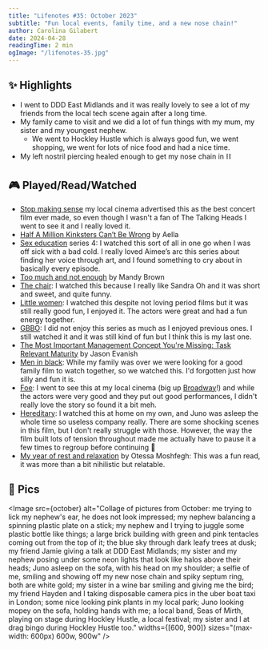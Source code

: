```yaml
---
title: "Lifenotes #35: October 2023"
subtitle: "Fun local events, family time, and a new nose chain!"
author: Carolina Gilabert
date: 2024-04-28
readingTime: 2 min
ogImage: "/lifenotes-35.jpg"
---
```



## ✨ Highlights

- I went to DDD East Midlands and it was really lovely to see a lot of my friends from the local tech scene again after a long time.
- My family came to visit and we did a lot of fun things with my mum, my sister and my youngest nephew.
	- We went to Hockley Hustle which is always good fun, we went shopping, we went for lots of nice food and had a nice time.
- My left nostril piercing healed enough to get my nose chain in ⛓️

## 🎮 Played/Read/Watched

- [Stop making sense](https://imdb.com/title/tt0088178) my local cinema advertised this as the best concert film ever made, so even though I wasn't a fan of The Talking Heads I went to see it and I really loved it.
- [Half A Million Kinksters Can’t Be Wrong](https://asteriskmag.com/issues/04/half-a-million-kinksters-can-t-be-wrong) by Aella
- [Sex education](https://imdb.com/title/tt7767422) series 4: I watched this sort of all in one go when I was off sick with a bad cold. I really loved Aimee’s arc this series about finding her voice through art, and I found something to cry about in basically every episode.
- [Too much and not enough](https://everythingchanges.us/blog/too-much-and-not-enough/) by Mandy Brown
- [The chair](https://imdb.com/title/tt11834150): I watched this because I really like Sandra Oh and it was short and sweet, and quite funny.
- [Little women](https://imdb.com/title/tt3281548): I watched this despite not loving period films but it was still really good fun, I enjoyed it. The actors were great and had a fun energy together.
- [GBBO](https://imdb.com/title/tt21958588): I did not enjoy this series as much as I enjoyed previous ones. I still watched it and it was still kind of fun but I think this is my last one.
- [The Most Important Management Concept You're Missing: Task Relevant Maturity](https://getlighthouse.com/blog/management-concept/) by Jason Evanish
- [Men in black](https://imdb.com/title/tt0119654): While my family was over we were looking for a good family film to watch together, so we watched this. I'd forgotten just how silly and fun it is.
- [Foe](https://imdb.com/title/tt8258502): I went to see this at my local cinema (big up [Broadway](https://broadway.org.uk/)!) and while the actors were very good and they put out good performances, I didn't really love the story so found it a bit meh.
- [Hereditary](https://imdb.com/title/tt7784604): I watched this at home on my own, and Juno was asleep the whole time so useless company really. There are some shocking scenes in this film, but I don't really struggle with those. However, the way the film built lots of tension throughout made me actually have to pause it a few times to regroup before continuing 🫣
- [My year of rest and relaxation](https://uk.bookshop.org/p/books/my-year-of-rest-and-relaxation-ottessa-moshfegh/978286?ean=9781784707422) by Otessa Moshfegh: This was a fun read, it was more than a bit nihilistic but relatable.

## 📸 Pics

<Image
	src={october}
	alt="Collage of pictures from October: me trying to lick my nephew's ear, he does not look impressed; my nephew balancing a spinning plastic plate on a stick; my nephew and I trying to juggle some plastic bottle like things; a large brick building with green and pink tentacles coming out from the top of it; the blue sky through dark leafy trees at dusk; my friend Jamie giving a talk at DDD East Midlands; my sister and my nephew posing under some neon lights that look like halos above their heads; Juno asleep on the sofa, with his head on my shoulder; a selfie of me, smiling and showing off my new nose chain and spiky septum ring, both are white gold; my sister in a wine bar smiling and giving me the bird; my friend Hayden and I taking disposable camera pics in the uber boat taxi in London; some nice looking pink plants in my local park; Juno looking mopey on the sofa, holding hands with me; a local band, Seas of Mirth, playing on stage during Hockley Hustle, a local festival; my sister and I at drag bingo during Hockley Hustle too."
	widths={[600, 900]}
	sizes="(max-width: 600px) 600w, 900w"
/>

